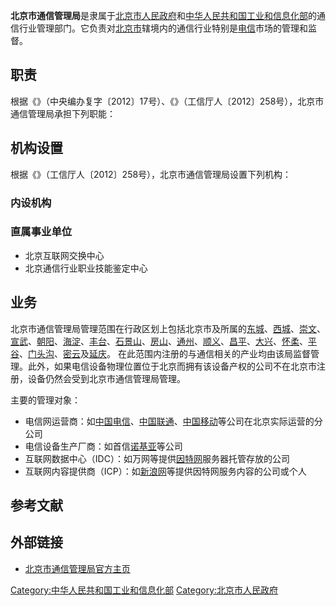 {{unreferenced|time=2019-10-21T17:40:10+00:00}}
{{Infobox PRCG
|机构名称 = 北京市通信管理局
|标志1 = Red star.svg
|标志1说明 = [[s:国务院关于国家行政机关和企业事业单位社会团体印章管理的规定|1999年规定]]：[[印章|印章]][[直径|直径]]5厘米，中央刊[[中华人民共和国国徽|国徽]]，由[[中华人民共和国国务院|国务院]]制发。
|职位1 = 局长
|人员1 = [[林乐虎|林乐虎]] 
|职位2 = 副局长
|人员2 = [[魏健_(电信系统)|魏健]]、{{wrap}}[[王晖|王晖]]
|职位3 = 纪检监察组长
|人员3 = [[朱春霞|朱春霞]]
|成立时间 = 2008年3月
|上级机构 = [[中华人民共和国工业和信息化部|中华人民共和国工业和信息化部]]<br>[[北京市人民政府|北京市人民政府]]
|本级纪检监察 = 北京市纪委监委驻市通信管理局纪检监察组
|机构类型 = 工业和信息化部派出机构
|行政级别 = 正司局级
|地址1 = [[北京市|北京市]][[宣武区|宣武区]]马连道路4号
|邮编1 = 100055
|坐标1 ={{Coord|39.887831|116.32698|type:landmark_region:CN-11_source:GoogleMaps|display=title}}
|官网 = {{URL|http://bjca.miit.gov.cn/}}
}}
'''北京市通信管理局'''是隶属于[[北京市人民政府|北京市人民政府]]和[[中华人民共和国工业和信息化部|中华人民共和国工业和信息化部]]的通信行业管理部门。它负责对[[北京市|北京市]]辖境内的通信行业特别是[[电信|电信]]市场的管理和监督。

== 职责 ==
根据《{{s|中央机构编制委员会办公室关于进一步明确工业和信息化部派驻地方通信管理局主要职责有关事宜的批复}}》（中央编办复字〔2012〕17号）、《{{s|工业和信息化部办公厅关于印发北京市通信管理局主要职责内设机构和人员编制规定的通知}}》（工信厅人〔2012〕258号），北京市通信管理局承担下列职能：
{{columns-list|2|
# 贯彻执行通信行业管理政策法规，统筹规划北京市公用通信网、互联网、专用通信网并实行行业管理；监测分析北京市通信业运行态势并发布引导信息，协调解决行业运行发展中的有关问题；承担推动实施北京市“三网融合”的有关工作。
# 协调北京市公用通信网、互联网、专用通信网的建设，促进资源共享；受工业和信息化部委托，负责北京市重要通信设施建设管理;监督管理北京市通信建设市场；指导北京市通信业加强安全生产管理工作。
# 依法监督管理北京市电信与信息服务市场;会同有关部门监督管理电信服务资费和质量；保障普遍服务，推动行业自律;根据授权负责北京市通信网码号、互联网域名和地址等资源的管理；监管北京市公用通信网、互联网、专用通信网互联互通和公平接入。
# 组织协调北京市应急通信及其它重要通信保障工作；按分工承担北京市国防通信信息动员和战备通信相关工作。
# 协调管理北京市公用通信网、互联网、专用通信网网络信息安全平台；监管北京市网络运行安全；拟订北京市电信网络安全防护政策并组织实施；负责北京市网络安全应急管理和处置；受工业和信息化部委托，配合开展北京市特殊通信、网络环境和信息治理有关工作，配合处理网络有害信息；拟定北京市通信管制措施并组织实施。
# 承办工业和信息化部及中共北京市委、北京市人民政府交办的其他事项。
}}

== 机构设置 ==
根据《{{s|工业和信息化部办公厅关于印发北京市通信管理局主要职责内设机构和人员编制规定的通知}}》（工信厅人〔2012〕258号），北京市通信管理局设置下列机构：
=== 内设机构 ===
{{columns-list|2|
* 办公室（人事处）
* 政策法规处（监察处、机关党委）
* 信息通信发展处
* 信息通信管理处
* 网络安全管理处（战备应急通信办公室、国防信息动员办公室、互联网管理处）
* 建设管理处
}}

=== 直属事业单位 ===
* 北京互联网交换中心
* 北京通信行业职业技能鉴定中心
== 业务 ==
北京市通信管理局管理范围在行政区划上包括北京市及所属的[[东城区|东城]]、[[西城区|西城]]、[[崇文区|崇文]]、[[宣武区|宣武]]、[[朝阳区_(北京市)|朝阳]]、[[海淀区|海淀]]、[[丰台区|丰台]]、[[石景山区|石景山]]、[[房山区|房山]]、[[通州区_(北京市)|通州]]、[[顺义区|顺义]]、[[昌平区|昌平]]、[[大兴区|大兴]]、[[怀柔区|怀柔]]、[[平谷区|平谷]]、[[门头沟区|门头沟]]、[[密云县|密云]]及[[延庆县|延庆]]。 在此范围内注册的与通信相关的产业均由该局监督管理。此外，如果电信设备物理位置位于北京而拥有该设备产权的公司不在北京市注册，设备仍然会受到北京市通信管理局管理。

主要的管理对象：
* 电信网运营商：如[[中国电信|中国电信]]、[[中国联通|中国联通]]、[[中国移动|中国移动]]等公司在北京实际运营的分公司
* 电信设备生产厂商：如首信[[诺基亚|诺基亚]]等公司
* 互联网数据中心（IDC）：如万网等提供[[因特网|因特网]]服务器托管存放的公司
* 互联网内容提供商（ICP）：如[[新浪网|新浪网]]等提供因特网服务内容的公司或个人

==参考文献==
{{Reflist}}

==外部链接==
*[https://web.archive.org/web/20060411152542/http://www.bca.gov.cn/ 北京市通信管理局官方主页]

[[Category:中华人民共和国工业和信息化部|Category:中华人民共和国工业和信息化部]]
[[Category:北京市人民政府|Category:北京市人民政府]]